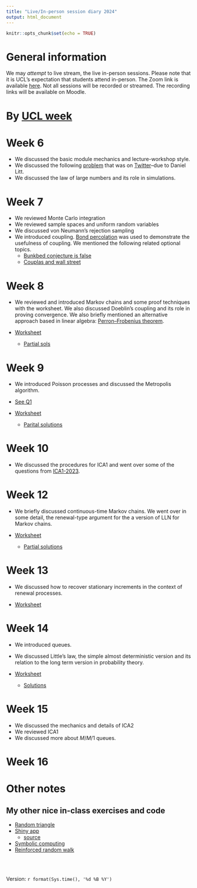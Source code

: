 ```yaml
---
title: "Live/In-person session diary 2024"
output: html_document
---
```


```r
knitr::opts_chunk$set(echo = TRUE)
```

# General information

We may  *attempt* to live stream, the live in-person sessions.  Please note that it is UCL's expectation that students attend in-person.  The Zoom link is available [here](https://ucl.zoom.us/my/terrysoo).  Not all sessions will be recorded or streamed.  The recording links will be available on Moodle.


# By [UCL week](https://www.ucl.ac.uk/srs/sites/srs/files/ucl_calendar_2024_25_1.pdf)


# Week 6

* We discussed the basic module mechanics and lecture-workshop style.
* We discussed the following [problem](https://arxiv.org/abs/2409.00732) that was on [Twitter](https://x.com/littmath/status/1769044719034647001)--due to Daniel Litt.
* We discussed the law of large numbers and its role in simulations.

# Week 7

* We reviewed Monte Carlo integration
* We reviewed sample spaces and uniform random variables
* We discussed von Neumann's rejection sampling
* We introduced coupling.  [Bond percolation](https://mathworld.wolfram.com/BondPercolation.html) was used to demonstrate the usefulness of coupling.  We mentioned the following related optional topics.
  * [Bunkbed conjecture is false](https://en.wikipedia.org/wiki/Bunkbed_conjecture)
  * [Couplas and wall street](https://www.pure.ed.ac.uk/ws/files/15459604/Formula_final2.pdf)

# Week 8

* We reviewed and introduced Markov chains and some proof techniques with the worksheet.  We also discussed Doeblin's coupling and its role in proving convergence.  We also briefly mentioned an alternative approach based in linear algebra:  [Perron–Frobenius theorem](https://doi.org/10.1080/00029890.2021.1944755).


* [Worksheet](https://tsoo-math.github.io/ucl5/week8-2024-inclass.html)

  * [Partial sols](https://tsoo-math.github.io/ucl4/week8-2023-inclass-sol.html)

# Week 9

* We introduced Poisson processes and discussed the Metropolis algorithm.

* [See Q1](https://tsoo-math.github.io/ucl2/2021-ica3-stat9-release.html)  
* [Worksheet](https://tsoo-math.github.io/ucl4/week11-2023-inclass.html)
  * [Parital solutions](https://tsoo-math.github.io/ucl4/week11-2023-inclass-sols.html)



# Week 10

* We discussed the procedures for ICA1 and went over some of the questions from [ICA1-2023](https://tsoo-math.github.io/ucl4/2023-ica1-stat9-release.html).
 
 
# Week 12

* We briefly discussed continuous-time Markov chains.  We went over in some detail, the renewal-type argument for the a version of LLN for Markov chains.

* [Worksheet](https://tsoo-math.github.io/ucl5/week12-2024-inclass.html)
  * [Partial solutions](https://tsoo-math.github.io/ucl5/week12-2024-inclass-Sols.html)


# Week 13

* We discussed how to recover stationary increments in the context of renewal processes.

* [Worksheet](https://tsoo-math.github.io/ucl5/week13-2024-inclass.html)
 

# Week 14

* We introduced queues.

* We discussed Little's law, the simple almost deterministic version and its relation to the long term version in probability theory.

* [Worksheet](https://tsoo-math.github.io/ucl5/week14-2024-inclass.html)
  * [Solutions](https://tsoo-math.github.io/ucl5/week14-2024-sols.Rmd)

# Week 15

* We discussed the mechanics and details of ICA2
* We reviewed ICA1
* We discussed more about $M/M/1$ queues.

# Week 16



 

# Other notes

## My other nice in-class exercises and code

* [Random triangle](https://tsoo-math.github.io/ucl3/week7-2022-inclass-sols.html)
* [Shiny app](https://terry-soo.shinyapps.io/Poisson-disc/)
  * [source](https://tsoo-math.github.io/ucl/app.R)
* [Symbolic computing](https://tsoo-math.github.io/ucl2/returntime-sol.html)
* [Reinforced random walk](https://tsoo-math.github.io/ucl3/week10-2022-inclass-sols.html)


<br>
<br>

 Version:  `r format(Sys.time(), '%d %B %Y')`

<br>
<br>
<br>